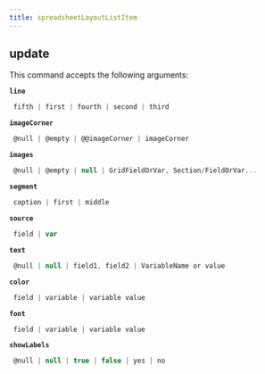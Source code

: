 ```yaml
---
title: spreadsheetLayoutListItem
---
```


## update

This command accepts the following arguments:

**`line`**
```js filename="type"
 fifth | first | fourth | second | third
```
**`imageCorner`**
```js filename="type"
 @null | @empty | @@imageCorner | imageCorner
```
**`images`**
```js filename="type"
 @null | @empty | null | GridFieldOrVar, Section/FieldOrVar...
```
**`segment`**
```js filename="type"
 caption | first | middle
```
**`source`**
```js filename="type"
 field | var
```
**`text`**
```js filename="type"
 @null | null | field1, field2 | VariableName or value
```
**`color`**
```js filename="type"
 field | variable | variable value
```
**`font`**
```js filename="type"
 field | variable | variable value
```
**`showLabels`**
```js filename="type"
 @null | null | true | false | yes | no
```

